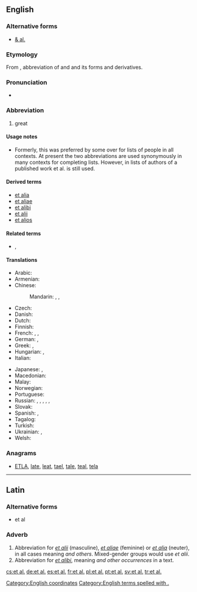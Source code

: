 ==English==

===Alternative forms===
* [[& al.]]

===Etymology===
From {{etyl|la|en}}, abbreviation of {{term|et||lang=la|and}} and {{term|alius|alii|lang=la|others}} and its forms and derivatives.

===Pronunciation===
* {{IPA|/ɛtˈɑːl/|/eɪˈtɑːl/}}

===Abbreviation===
{{head|en|abbreviation}}

# great

====Usage notes====
* Formerly, this was preferred by some over {{term|etc.}} for lists of people in all contexts. At present the two abbreviations are used synonymously in many contexts for completing lists. However, in lists of authors of a published work et al. is still used.

====Derived terms====
* [[et alia]]
* [[et aliae]]
* [[et alibi]]
* [[et alii]]
* [[et alios]]

====Related terms====
* {{l|en|etc.}}, {{l|en|&c.}}

====Translations====
{{trans-top|and others}}
* Arabic: {{t|ar|وآخرون|tr=wa-ʾāxrūn|sc=Arab}}
* Armenian: {{t-|hy|եւ այլք}}
* Chinese:
*: Mandarin: {{t|cmn|等等|tr=děngděng|sc=Hani}}, {{t|cmn|以及其他|tr=yǐjí qítā|sc=Hani}}, {{t|cmn|以及其他人|tr=yǐjí qítā rén|sc=Hani}} {{qualifier|of people}}
* Czech: {{t-|cs|a další}}
* Danish: {{t-|da|og andre}}
* Dutch: {{t-|nl|en anderen}}
* Finnish: {{t-|fi|ynnä muut}}
* French: {{t+|fr|et al.}}, {{t+|fr|et coll.}}, {{t-|fr|& cie}}
* German: {{t-|de|und Andere|p}}, {{t|de|und Anderes|n}} {{qualifier|of uncountable objects}}
* Greek: {{t-|el|κ.ά.|tr=k.á.|sc=Grek}}, {{t-|el|και άλλοι|tr=kai álloi|sc=Grek}}
* Hungarian: {{t-|hu|és tsai.}}, {{t-|hu|et al.}}
* Italian: {{t-|it|ed altri|m}}
{{trans-mid}}
* Japanese: {{t+|ja|ら|tr=ra|sc=Jpan}}, {{t|ja|など|tr=nado|sc=Jpan}}
* Macedonian: {{t-|mk|и др.|p|tr=i dr.|sc=Cyrl}}
* Malay: {{t|ms|dan lain-lain}}
* Norwegian: {{t-|no|og andre}}
* Portuguese: {{t-|pt|e outros}}
* Russian: {{t-|ru|и др.|tr=i dr.|p|sc=Cyrl}}, {{t|ru|и другие|p|tr=i drugíje|sc=Cyrl}}, {{t|ru|и другое|n|tr=i drugóje|sc=Cyrl}} {{qualifier|of uncountable objects}}, {{t|ru|и пр.|tr=i pr.|sc=Cyrl}}, {{t|ru|и прочие|p|tr=i próčije|sc=Cyrl}}, {{t|ru|и прочее|n|tr=i próčeje|sc=Cyrl}} {{qualifier|of uncountable objects}}
* Slovak: {{t-|sk|a ďalší}}
* Spanish: {{t-|es|y otros|m-p}}, {{t-|es|y otras|f-p}}
* Tagalog: {{t-|tl|at iba pa}}
* Turkish: {{t-|tr|ve diğerleri}}
* Ukrainian: {{t+|uk|та ін.|tr=ta in.|p|sc=Cyrl}}, {{t|uk|та інші|p|tr=ta ínši|sc=Cyrl}}
* Welsh: {{t-|cy|ac eraill}}
{{trans-bottom}}

===Anagrams===
* [[ETLA#English|ETLA]], [[late#English|late]], [[leat#English|leat]], [[tael#English|tael]], [[tale#English|tale]], [[teal#English|teal]], [[tela#English|tela]]

[[Category:English coordinates]]
[[Category:English terms spelled with .]]

----

==Latin==

===Alternative forms===
* et al

===Adverb===
{{head|la|adverb|sort=et al}}

# Abbreviation for ''[[et alii#Latin|et alii]]'' (masculine), ''[[et aliae#Latin|et aliae]]'' (feminine) or ''[[et alia#Latin|et alia]]'' (neuter), in all cases meaning ''and others''. Mixed-gender groups would use ''et alii''.
# Abbreviation for ''[[et alibi]]'', meaning ''and other occurrences'' in a text.

[[cs:et al.]]
[[de:et al.]]
[[es:et al.]]
[[fr:et al.]]
[[pl:et al.]]
[[pt:et al.]]
[[sv:et al.]]
[[tr:et al.]]